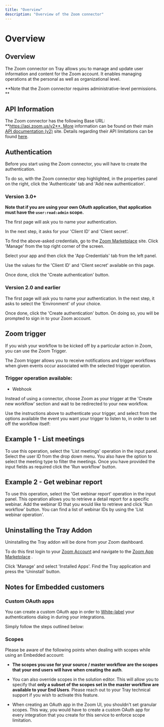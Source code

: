 ```yaml
---
title: "Overview"
description: "Overview of the Zoom connector"
---
```


# Overview

## Overview

The Zoom connector on Tray allows you to manage and update user information and content for the Zoom account. It enables managing operations at the personal as well as organizational level.

**Note that the Zoom connector requires administrative-level permissions. **

## API Information

The Zoom connector has the following Base URL: **https://api.zoom.us/v2**. More information can be found on their main [API documentation (v2)](https://marketplace.zoom.us/docs/api-reference/introduction) site. Details regarding their API limitations can be found [here](https://developers.zoom.us/docs/api/rest/rate-limits/).

## Authentication

Before you start using the Zoom connector, you will have to create the authentication.

To do so, with the Zoom connector step highlighted, in the properties panel on the right, click the 'Authenticate' tab and 'Add new authentication'.

### Version 3.0+

**Note that if you are using your own OAuth application, that application must have the `user:read:admin` scope.**

The first page will ask you to name your authentication.

In the next step, it asks for your 'Client ID' and 'Client secret'.

To find the above-asked credentials, go to the [Zoom Marketplace](https://marketplace.zoom.us/) site. Click 'Manage' from the top right corner of the screen.

Select your app and then click the 'App Credentials' tab from the left panel.

Use the values for the 'Client ID' and 'Client secret' available on this page.

Once done, click the 'Create authentication' button.

### Version 2.0 and earlier

The first page will ask you to name your authentication. In the next step, it asks to select the 'Environment' of your choice.

Once done, click the 'Create authentication' button. On doing so, you will be prompted to sign in to your Zoom account.

## Zoom trigger

If you wish your workflow to be kicked off by a particular action in Zoom, you can use the Zoom Trigger.

The Zoom trigger allows you to receive notifications and trigger workflows when given events occur associated with the selected trigger operation.

### Trigger operation available:

- Webhook

Instead of using a connector, choose Zoom as your trigger at the 'Create new workflow' section and wait to be redirected to your new workflow.

Use the instructions above to authenticate your trigger, and select from the options available the event you want your trigger to listen to, in order to set off the workflow itself:

## Example 1 - List meetings

To use this operation, select the 'List meetings' operation in the input panel. Select the user ID from the drop down menu. You also have the option to select the meeting type to filter the meetings. Once you have provided the input fields as required click the 'Run workflow' button.

## Example 2 - Get webinar report

To use this operation, select the 'Get webinar report' operation in the input panel. This operation allows you to retrieve a detail report for a specific webinar. Add the webinar ID that you would like to retrieve and click 'Run workflow' button. You can find a list of webinar IDs by using the 'List webinar operation'.

## Uninstalling the Tray Addon

Uninstalling the Tray addon will be done from your Zoom dashboard.

To do this first login to your [ Zoom Account](https://zoom.us/signin) and navigate to the [ Zoom App Marketplace](https://marketplace.zoom.us/) .

Click 'Manage' and select 'Installed Apps'. Find the Tray application and press the 'Uninstall' button.

## Notes for Embedded customers

### Custom OAuth apps

You can create a custom OAuth app in order to [White-label](/embedded/core-topics/whitelabelling/the-config-wizard/) your authentications dialog in during your integrations.

Simply follow the steps outlined below:

### Scopes

Please be aware of the following points when dealing with scopes while using an Embedded account:

- **The scopes you use for your source / master workflow are the scopes that your end users will have when creating the auth**. 
- You can also override scopes in the solution editor. This will allow you to specify that **only a subset of the scopes set in the master workflow are available to your End Users**. Please reach out to your Tray technical support if you wish to activate this feature.

- When creating an OAuth app in the Zoom UI, you shouldn't set granular scopes. This way, you would have to create a custom OAuth app for every integration that you create for this service to enforce scope limitation.
